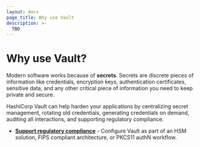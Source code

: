 ```yaml
---
layout: docs
page_title: Why use Vault
description: >-
  TBD
---
```


# Why use Vault?

Modern software works because of **secrets**. Secrets are discrete pieces of
information like credentials, encryption keys, authentication certificates,
sensitive data, and any other critical piece of information you need to keep
private and secure.

HashiCorp Vault can help harden your applications by centralizing secret
management, rotating old credentials, generating credentials on demand, auditing
all interactions, and supporting regulatory compliance.

- [**Support regulatory compliance**](/vault/docs/about-vault/why-use-vault/regulatory-compliance) - 
  Configure Vault as part of an HSM solution, FIPS compliant architecture, or
  PKCS11 authN workflow.

